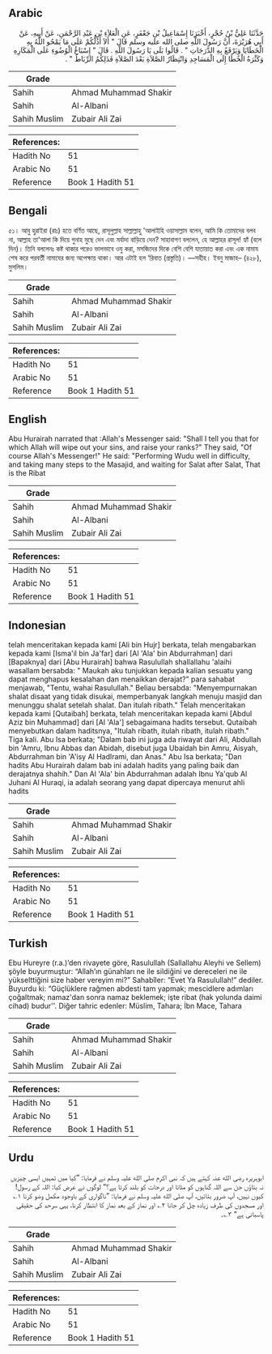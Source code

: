 ## Arabic


<div dir="rtl" lang="ar" style={{fontSize:'larger',backgroundColor:'#f8f9fa',padding:20}}>
حَدَّثَنَا عَلِيُّ بْنُ حُجْرٍ، أَخْبَرَنَا إِسْمَاعِيلُ بْنِ جَعْفَرٍ، عَنِ الْعَلاَءِ بْنِ عَبْدِ الرَّحْمَنِ، عَنْ أَبِيهِ، عَنْ أَبِي هُرَيْرَةَ، أَنَّ رَسُولَ اللَّهِ صلى الله عليه وسلم قَالَ ‏"‏ أَلاَ أَدُلُّكُمْ عَلَى مَا يَمْحُو اللَّهُ بِهِ الْخَطَايَا وَيَرْفَعُ بِهِ الدَّرَجَاتِ ‏"‏ ‏.‏ قَالُوا بَلَى يَا رَسُولَ اللَّهِ ‏.‏ قَالَ ‏"‏ إِسْبَاغُ الْوُضُوءِ عَلَى الْمَكَارِهِ وَكَثْرَةُ الْخُطَا إِلَى الْمَسَاجِدِ وَانْتِظَارُ الصَّلاَةِ بَعْدَ الصَّلاَةِ فَذَلِكُمُ الرِّبَاطُ ‏"‏ ‏.‏
</div>
<div style={{backgroundColor:'#f8f9fa',padding:20, marginBottom: 10}}><table> <thead> <tr> <th>Grade</th> <th></th> </tr> </thead> <tbody> <tr><td>Sahih</td><td>Ahmad Muhammad Shakir</td></tr><tr><td>Sahih</td><td>Al-Albani</td></tr><tr><td>Sahih Muslim</td><td>Zubair Ali Zai</td></tr></tbody></table><table> <thead> <tr> <th>References:</th> <th></th> </tr> </thead> <tbody><tr><td>Hadith No</td><td>51</td></tr><tr><td>Arabic No</td><td>51</td></tr><tr><td>Reference</td><td>Book 1 Hadith 51</td></tr></tbody></table></div>

## Bengali


<div dir="ltr" lang="bn" style={{fontSize:'larger',backgroundColor:'#f8f9fa',padding:20}}>
৫১। আবু হুরাইরা (রাঃ) হতে বর্ণিত আছে, রাসূলুল্লাহ সাল্লাল্লাহু 'আলাইহি ওয়াসাল্লাম বলেন, আমি কি তোমাদের বলব না, আল্লাহ তা'আলা কি দিয়ে গুনাহ মুছে দেন এবং মর্যাদা বাড়িয়ে দেন? সাহাবাগণ বললেন, হে আল্লাহর রাসূল! হ্যাঁ (বলে দিন)। তিনি বললেনঃ কষ্ট থাকার পরেও ভালভাবে ওযু করা, মসজিদের দিকে বেশি বেশি যাতায়াত করা এবং এক নামায শেষ করে পরবর্তী নামাযের জন্য অপেক্ষায় থাকা। আর এটাই হল ‘রিবাত (প্রস্তুতি)। —সহীহ। ইবনু মাজাহ– (৪২৮), মুসলিম।
</div>
<div style={{backgroundColor:'#f8f9fa',padding:20, marginBottom: 10}}><table> <thead> <tr> <th>Grade</th> <th></th> </tr> </thead> <tbody> <tr><td>Sahih</td><td>Ahmad Muhammad Shakir</td></tr><tr><td>Sahih</td><td>Al-Albani</td></tr><tr><td>Sahih Muslim</td><td>Zubair Ali Zai</td></tr></tbody></table><table> <thead> <tr> <th>References:</th> <th></th> </tr> </thead> <tbody><tr><td>Hadith No</td><td>51</td></tr><tr><td>Arabic No</td><td>51</td></tr><tr><td>Reference</td><td>Book 1 Hadith 51</td></tr></tbody></table></div>

## English


<div dir="ltr" lang="en" style={{fontSize:'larger',backgroundColor:'#f8f9fa',padding:20}}>
Abu Hurairah narrated that :Allah's Messenger said: "Shall I tell you that for which Allah will wipe out your sins, and raise your ranks?" They said, "Of course Allah's Messenger!" He said: "Performing Wudu well in difficulty, and taking many steps to the Masajid, and waiting for Salat after Salat, That is the Ribat
</div>
<div style={{backgroundColor:'#f8f9fa',padding:20, marginBottom: 10}}><table> <thead> <tr> <th>Grade</th> <th></th> </tr> </thead> <tbody> <tr><td>Sahih</td><td>Ahmad Muhammad Shakir</td></tr><tr><td>Sahih</td><td>Al-Albani</td></tr><tr><td>Sahih Muslim</td><td>Zubair Ali Zai</td></tr></tbody></table><table> <thead> <tr> <th>References:</th> <th></th> </tr> </thead> <tbody><tr><td>Hadith No</td><td>51</td></tr><tr><td>Arabic No</td><td>51</td></tr><tr><td>Reference</td><td>Book 1 Hadith 51</td></tr></tbody></table></div>

## Indonesian


<div dir="ltr" lang="id" style={{fontSize:'larger',backgroundColor:'#f8f9fa',padding:20}}>
telah menceritakan kepada kami [Ali bin Hujr] berkata, telah mengabarkan kepada kami [Isma'il bin Ja'far] dari [Al 'Ala' bin Abdurrahman] dari [Bapaknya] dari [Abu Hurairah] bahwa Rasulullah shallallahu 'alaihi wasallam bersabda: " Maukah aku tunjukkan kepada kalian sesuatu yang dapat menghapus kesalahan dan menaikkan derajat?" para sahabat menjawab, "Tentu, wahai Rasulullah." Beliau bersabda: "Menyempurnakan shalat disaat yang tidak disukai, memperbanyak langkah menuju masjid dan menunggu shalat setelah shalat. Dan itulah ribath." Telah menceritakan kepada kami [Qutaibah] berkata, telah menceritakan kepada kami [Abdul Aziz bin Muhammad] dari [Al 'Ala'] sebagaimana hadits tersebut. Qutaibah menyebutkan dalam haditsnya, "Itulah ribath, itulah ribath, itulah ribath." Tiga kali. Abu Isa berkata; "Dalam bab ini juga ada riwayat dari Ali, Abdullah bin 'Amru, Ibnu Abbas dan Abidah, disebut juga Ubaidah bin Amru, Aisyah, Abdurrahman bin 'A'isy Al Hadlrami, dan Anas." Abu Isa berkata; "Dan hadits Abu Hurairah dalam bab ini adalah hadits yang paling baik dan derajatnya shahih." Dan Al 'Ala' bin Abdurrahman adalah Ibnu Ya'qub Al Juhani Al Huraqi, ia adalah seorang yang dapat dipercaya menurut ahli hadits
</div>
<div style={{backgroundColor:'#f8f9fa',padding:20, marginBottom: 10}}><table> <thead> <tr> <th>Grade</th> <th></th> </tr> </thead> <tbody> <tr><td>Sahih</td><td>Ahmad Muhammad Shakir</td></tr><tr><td>Sahih</td><td>Al-Albani</td></tr><tr><td>Sahih Muslim</td><td>Zubair Ali Zai</td></tr></tbody></table><table> <thead> <tr> <th>References:</th> <th></th> </tr> </thead> <tbody><tr><td>Hadith No</td><td>51</td></tr><tr><td>Arabic No</td><td>51</td></tr><tr><td>Reference</td><td>Book 1 Hadith 51</td></tr></tbody></table></div>

## Turkish


<div dir="ltr" lang="tr" style={{fontSize:'larger',backgroundColor:'#f8f9fa',padding:20}}>
Ebu Hureyre (r.a.)’den rivayete göre, Rasulullah (Sallallahu Aleyhi ve Sellem) şöyle buyurmuştur: “Allah’ın günahları ne ile sildiğini ve dereceleri ne ile yükselttiğini size haber vereyim mi?” Sahabîler: “Evet Ya Rasulullah!” dediler. Buyurdu ki: “Güçlüklere rağmen abdesti tam yapmak; mescidlere adımları çoğaltmak; namaz'dan sonra namaz beklemek; işte ribat (hak yolunda daimi cihad) budur''. Diğer tahric edenler: Müslim, Tahara; İbn Mace, Tahara
</div>
<div style={{backgroundColor:'#f8f9fa',padding:20, marginBottom: 10}}><table> <thead> <tr> <th>Grade</th> <th></th> </tr> </thead> <tbody> <tr><td>Sahih</td><td>Ahmad Muhammad Shakir</td></tr><tr><td>Sahih</td><td>Al-Albani</td></tr><tr><td>Sahih Muslim</td><td>Zubair Ali Zai</td></tr></tbody></table><table> <thead> <tr> <th>References:</th> <th></th> </tr> </thead> <tbody><tr><td>Hadith No</td><td>51</td></tr><tr><td>Arabic No</td><td>51</td></tr><tr><td>Reference</td><td>Book 1 Hadith 51</td></tr></tbody></table></div>

## Urdu


<div dir="rtl" lang="ur" style={{fontSize:'larger',backgroundColor:'#f8f9fa',padding:20}}>
ابوہریرہ رضی الله عنہ کہتے ہیں کہ نبی اکرم صلی الله علیہ وسلم نے فرمایا: ”کیا میں تمہیں ایسی چیزیں نہ بتاؤں جن سے اللہ گناہوں کو مٹاتا اور درجات کو بلند کرتا ہے؟“ لوگوں نے عرض کیا: اللہ کے رسول! کیوں نہیں، آپ ضرور بتائیں، آپ صلی الله علیہ وسلم نے فرمایا: ”ناگواری کے باوجود مکمل وضو کرنا ۱؎ اور مسجدوں کی طرف زیادہ چل کر جانا ۲؎ اور نماز کے بعد نماز کا انتظار کرنا، یہی سرحد کی حقیقی پاسبانی ہے“ ۳؎۔
</div>
<div style={{backgroundColor:'#f8f9fa',padding:20, marginBottom: 10}}><table> <thead> <tr> <th>Grade</th> <th></th> </tr> </thead> <tbody> <tr><td>Sahih</td><td>Ahmad Muhammad Shakir</td></tr><tr><td>Sahih</td><td>Al-Albani</td></tr><tr><td>Sahih Muslim</td><td>Zubair Ali Zai</td></tr></tbody></table><table> <thead> <tr> <th>References:</th> <th></th> </tr> </thead> <tbody><tr><td>Hadith No</td><td>51</td></tr><tr><td>Arabic No</td><td>51</td></tr><tr><td>Reference</td><td>Book 1 Hadith 51</td></tr></tbody></table></div>